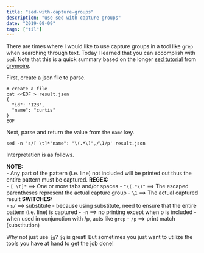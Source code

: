 ```yaml
---
title: "sed-with-capture-groups"
description: "use sed with capture groups"
date: "2019-08-09"
tags: ["til"]
---
```


There are times where I would like to use capture groups in a tool like `grep` when searching through text.  Today I learned that you can accomplish with `sed`.  Note that this is a quick summary based on the longer [sed tutorial](http://www.grymoire.com/Unix/Sed.html#toc-uh-4) from [grymoire](http://www.grymoire.com).

First, create a json file to parse.

```
# create a file
cat <<EOF > result.json
{
  "id": "123",
  "name": "curtis"
}
EOF
```

Next, parse and return the value from the `name` key.

```
sed -n 's/[ \t]*"name": "\(.*\)",/\1/p' result.json
```

Interpretation is as follows.

**NOTE:**<br/>
  - Any part of the pattern (i.e. line) not included will be printed out thus the entire pattern must be captured.
**REGEX:**</br/>
  - `[ \t]*`  ==>  One or more tabs and/or spaces
  - `"\(.*\)"`  ==>  The escaped parentheses represent the actual capture group
  - `\1`  ==>  The actual captured result
**SWITCHES:**<br/>
  - `s/`  ==>  substitute - because using substitute, need to ensure that the entire pattern (i.e. line) is captured
  - `-n`  ==>  no printing except when p is included - when used in conjunction with /p, acts like `grep`
  - `/p`  ==>  print match (substitution)

Why not just use [`jq`](https://stedolan.github.io/jq/)?  `jq` is great!  But sometimes you just want to utilize the tools you have at hand to get the job done!
